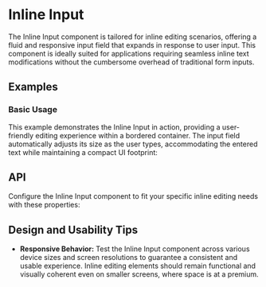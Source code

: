 
# Inline Input
The Inline Input component is tailored for inline editing scenarios, offering a fluid and responsive input field that expands in response to user input. 
This component is ideally suited for applications requiring seamless inline text modifications without the cumbersome overhead of traditional form inputs.
## Examples
### Basic Usage
This example demonstrates the Inline Input in action, providing a user-friendly editing experience within a bordered container. 
The input field automatically adjusts its size as the user types, accommodating the entered text while maintaining a compact UI footprint:
<StoryRenderer path="components/InlineInput.story.tsx" name="Basic" storybookKey="components-form-inline-input--basic" />

## API
Configure the Inline Input component to fit your specific inline editing needs with these properties:
<PropsTable name="InlineInput" />

## Design and Usability Tips

- **Responsive Behavior:** Test the Inline Input component across various device sizes and screen resolutions to guarantee a consistent and usable experience. 
Inline editing elements should remain functional and visually coherent even on smaller screens, where space is at a premium.